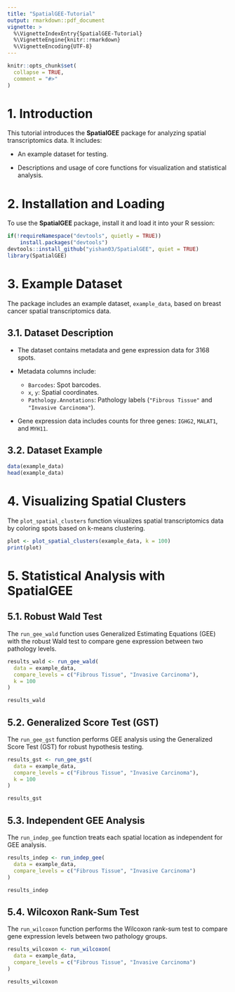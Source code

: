 ```yaml
---
title: "SpatialGEE-Tutorial"
output: rmarkdown::pdf_document
vignette: >
  %\VignetteIndexEntry{SpatialGEE-Tutorial}
  %\VignetteEngine{knitr::rmarkdown}
  %\VignetteEncoding{UTF-8}
---
```


```r
knitr::opts_chunk$set(
  collapse = TRUE,
  comment = "#>"
)
```

# 1. Introduction

This tutorial introduces the **SpatialGEE** package for analyzing spatial transcriptomics data. It includes:

- An example dataset for testing.

- Descriptions and usage of core functions for visualization and statistical analysis.

# 2. Installation and Loading

To use the **SpatialGEE** package, install it and load it into your R session:

```r
if(!requireNamespace("devtools", quietly = TRUE))
    install.packages("devtools")
devtools::install_github("yishan03/SpatialGEE", quiet = TRUE)
library(SpatialGEE)
```

# 3. Example Dataset

The package includes an example dataset, `example_data`, based on breast cancer spatial transcriptomics data.

## 3.1. Dataset Description

- The dataset contains metadata and gene expression data for 3168 spots.

- Metadata columns include:
  - `Barcodes`: Spot barcodes.
  - `x`, `y`: Spatial coordinates.
  - `Pathology.Annotations`: Pathology labels (`"Fibrous Tissue"` and `"Invasive Carcinoma"`).
  
- Gene expression data includes counts for three genes: `IGHG2`, `MALAT1`, and `MYH11`.

## 3.2. Dataset Example

```r
data(example_data)
head(example_data)
```

# 4. Visualizing Spatial Clusters

The `plot_spatial_clusters` function visualizes spatial transcriptomics data by coloring spots based on k-means clustering.

```r
plot <- plot_spatial_clusters(example_data, k = 100)
print(plot)
```

# 5. Statistical Analysis with SpatialGEE

## 5.1. Robust Wald Test

The `run_gee_wald` function uses Generalized Estimating Equations (GEE) with the robust Wald test to compare gene expression between two pathology levels.

```r
results_wald <- run_gee_wald(
  data = example_data,
  compare_levels = c("Fibrous Tissue", "Invasive Carcinoma"),
  k = 100
)

results_wald
```

## 5.2. Generalized Score Test (GST)

The `run_gee_gst` function performs GEE analysis using the Generalized Score Test (GST) for robust hypothesis testing.

```r
results_gst <- run_gee_gst(
  data = example_data,
  compare_levels = c("Fibrous Tissue", "Invasive Carcinoma"),
  k = 100
)

results_gst
```

## 5.3. Independent GEE Analysis

The `run_indep_gee` function treats each spatial location as independent for GEE analysis.

```r
results_indep <- run_indep_gee(
  data = example_data,
  compare_levels = c("Fibrous Tissue", "Invasive Carcinoma")
)

results_indep
```

## 5.4. Wilcoxon Rank-Sum Test

The `run_wilcoxon` function performs the Wilcoxon rank-sum test to compare gene expression levels between two pathology groups.

```r
results_wilcoxon <- run_wilcoxon(
  data = example_data,
  compare_levels = c("Fibrous Tissue", "Invasive Carcinoma")
)

results_wilcoxon
```

